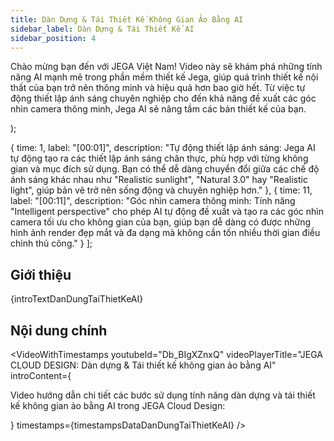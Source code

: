 ```yaml
---
title: Dàn Dựng & Tái Thiết Kế Không Gian Ảo Bằng AI
sidebar_label: Dàn Dựng & Tái Thiết Kế AI
sidebar_position: 4
---
```



  <p>
    Chào mừng bạn đến với JEGA Việt Nam! Video này sẽ khám phá những tính năng AI mạnh mẽ trong phần mềm thiết kế Jega, giúp quá trình thiết kế nội thất của bạn trở nên thông minh và hiệu quả hơn bao giờ hết. Từ việc tự động thiết lập ánh sáng chuyên nghiệp cho đến khả năng đề xuất các góc nhìn camera thông minh, Jega AI sẽ nâng tầm các bản thiết kế của bạn.
  </p>
);

  { time: 1, label: "[00:01]", description: "Tự động thiết lập ánh sáng: Jega AI tự động tạo ra các thiết lập ánh sáng chân thực, phù hợp với từng không gian và mục đích sử dụng. Bạn có thể dễ dàng chuyển đổi giữa các chế độ ánh sáng khác nhau như \"Realistic sunlight\", \"Natural 3.0\" hay \"Realistic light\", giúp bản vẽ trở nên sống động và chuyên nghiệp hơn." },
  { time: 11, label: "[00:11]", description: "Góc nhìn camera thông minh: Tính năng \"Intelligent perspective\" cho phép AI tự động đề xuất và tạo ra các góc nhìn camera tối ưu cho không gian của bạn, giúp bạn dễ dàng có được những hình ảnh render đẹp mắt và đa dạng mà không cần tốn nhiều thời gian điều chỉnh thủ công." }
];

## Giới thiệu

{introTextDanDungTaiThietKeAI}

## Nội dung chính

<VideoWithTimestamps
  youtubeId="Db_BIgXZnxQ"
  videoPlayerTitle="JEGA CLOUD DESIGN: Dàn dựng & Tái thiết kế không gian ảo bằng AI"
  introContent={<p>Video hướng dẫn chi tiết các bước sử dụng tính năng dàn dựng và tái thiết kế không gian ảo bằng AI trong JEGA Cloud Design:</p>}
  timestamps={timestampsDataDanDungTaiThietKeAI}
/>
